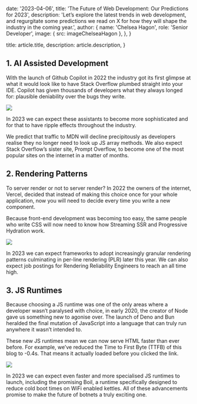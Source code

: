 
  date: '2023-04-06',
  title: 'The Future of Web Development: Our Predictions for 2023',
  description:
    'Let’s explore the latest trends in web development, and regurgitate some predictions we read on X for how they will shape the industry in the coming year.',
  author: {
    name: 'Chelsea Hagon',
    role: 'Senior Developer',
    image: { src: imageChelseaHagon },
  },
}

  title: article.title,
  description: article.description,
}

## 1. AI Assisted Development

With the launch of Github Copilot in 2022 the industry got its first glimpse at what it would look like to have Stack Overflow plumbed straight into your IDE. Copilot has given thousands of developers what they always longed for: plausible deniability over the bugs they write.

![](./pilot.jpg)

In 2023 we can expect these assistants to become more sophisticated and for that to have ripple effects throughout the industry.

We predict that traffic to MDN will decline precipitously as developers realise they no longer need to look up JS array methods. We also expect Stack Overflow’s sister site, Prompt Overflow, to become one of the most popular sites on the internet in a matter of months.

## 2. Rendering Patterns

To server render or not to server render? In 2022 the owners of the internet, Vercel, decided that instead of making this choice once for your whole application, now you will need to decide every time you write a new component.

Because front-end development was becoming too easy, the same people who write CSS will now need to know how Streaming SSR and Progressive Hydration work.

![](./server.jpg)

In 2023 we can expect frameworks to adopt increasingly granular rendering patterns culminating in per-line rendering (PLR) later this year. We can also expect job postings for Rendering Reliability Engineers to reach an all time high.

## 3. JS Runtimes

Because choosing a JS runtime was one of the only areas where a developer wasn’t paralysed with choice, in early 2020, the creator of Node gave us something new to agonise over. The launch of Deno and Bun heralded the final mutation of JavaScript into a language that can truly run anywhere it wasn’t intended to.

These new JS runtimes mean we can now serve HTML faster than ever before. For example, we’ve reduced the Time to First Byte (TTFB) of this blog to -0.4s. That means it actually loaded before you clicked the link.

![](./laptop.jpg)

In 2023 we can expect even faster and more specialised JS runtimes to launch, including the promising Boil, a runtime specifically designed to reduce cold boot times on WiFi enabled kettles. All of these advancements promise to make the future of botnets a truly exciting one.

